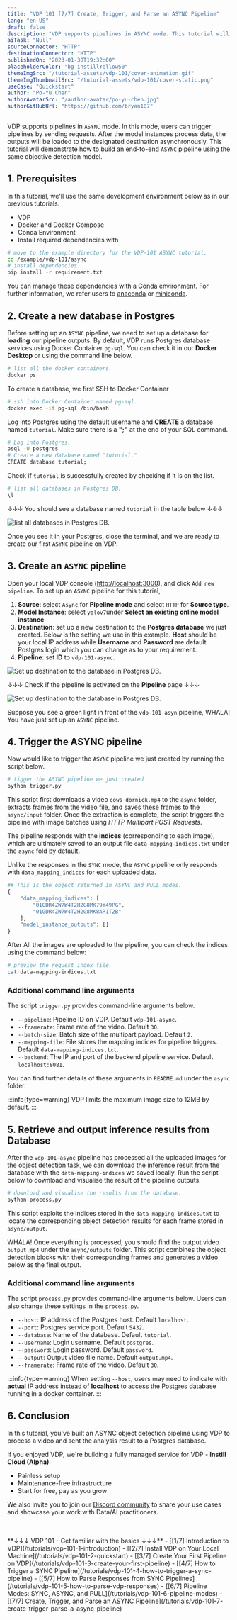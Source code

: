 ```yaml
---
title: "VDP 101 [7/7] Create, Trigger, and Parse an ASYNC Pipeline"
lang: "en-US"
draft: false
description: "VDP supports pipelines in ASYNC mode. This tutorial will demonstrate how to build an end-to-end ASYNC pipeline using the same objective detection model."
aiTask: "Null"
sourceConnector: "HTTP"
destinationConnector: "HTTP"
publishedOn: "2023-01-30T19:32:00"
placeholderColor: "bg-instillYellow50"
themeImgSrc: "/tutorial-assets/vdp-101/cover-animation.gif"
themeImgThumbnailSrc: "/tutorial-assets/vdp-101/cover-static.png"
useCase: "Quickstart"
author: "Po-Yu Chen"
authorAvatarSrc: "/author-avatar/po-yu-chen.jpg"
authorGitHubUrl: "https://github.com/bryan107"
---
```


VDP supports pipelines in `ASYNC` mode. In this mode, users can trigger pipelines by sending requests. After the model instances process data, the outputs will be loaded to the designated destination asynchronously. This tutorial will demonstrate how to build an end-to-end `ASYNC` pipeline using the same objective detection model.

## 1. Prerequisites

In this tutorial, we'll use the same development environment below as in our previous tutorials.

- VDP
- Docker and Docker Compose
- Conda Environment
- Install required dependencies with

```bash
# move to the example directory for the VDP-101 ASYNC tutorial.
cd /example/vdp-101/async
# install dependencies.
pip install -r requirement.txt
```

You can manage these dependencies with a Conda environment. For further information, we refer users to [anaconda](https://docs.anaconda.com/anaconda/install/silent-mode/) or [miniconda](https://docs.conda.io/projects/conda/en/latest/user-guide/install/index.html#installing-conda-on-a-system-that-has-other-python-installations-or-packages).

## 2. Create a new database in Postgres

Before setting up an `ASYNC` pipeline, we need to set up a database for **loading** our pipeline outputs. By default, VDP runs Postgres database services using Docker Container `pg-sql`. You can check it in our **Docker Desktop** or using the command line below.

```bash
# list all the docker containers.
docker ps
```

To create a database, we first SSH to Docker Container

```bash
# ssh into Docker Container named pg-sql.
docker exec -it pg-sql /bin/bash
```

Log into Postgres using the default username and **CREATE** a database named `tutorial`. Make sure there is a **";"** at the end of your SQL command.

```bash
# Log into Postgres.
psql -U postgres
# Create a new database named "tutorial."
CREATE database tutorial;
```

Check if `tutorial` is successfully created by checking if it is on the list.

```bash
# list all databases in Postgres DB.
\l
```

↓↓↓ You should see a database named `tutorial` in the table below ↓↓↓

<img
  src="/tutorial-assets/vdp-101/7-async-pipeline/create-postgres-db.png"
  alt="list all databases in Postgres DB."
/>

Once you see it in your Postgres, close the terminal, and we are ready to create our first `ASYNC` pipeline on VDP.

## 3. Create an `ASYNC` pipeline

Open your local VDP console ([http://localhost:3000](http://localhost:3000)), and click `Add new pipeline`. To set up an `ASYNC` pipeline for this tutorial,

1. **Source**: select `Async` for **Pipeline mode** and select `HTTP` for **Source type**.
2. **Model Instance**: select `yolov7`under **Select an existing online model instance**
3. **Destination**: set up a new destination to the **Postgres database** we just created. Below is the setting we use in this example. **Host** should be your local IP address while **Username** and **Password** are default Postgres login which you can change as to your requirement.
4. **Pipeline**: set **ID** to `vdp-101-async`.

<img
  src="/tutorial-assets/vdp-101/7-async-pipeline/async-add-destination.png"
  alt="Set up destination to the database in Postgres DB."
/>

↓↓↓ Check if the pipeline is activated on the **Pipeline** page ↓↓↓

<img
  src="/tutorial-assets/vdp-101/7-async-pipeline/async-pipeline-list.png"
  alt="Set up destination to the database in Postgres DB."
/>

Suppose you see a green light in front of the `vdp-101-asyn` pipeline, WHALA! You have just set up an `ASYNC` pipeline.

## 4. Trigger the ASYNC pipeline

Now would like to trigger the `ASYNC` pipeline we just created by running the script below.

```bash
# tigger the ASYNC pipeline we just created
python trigger.py
```

This script first downloads a video `cows_dornick.mp4` to the `async` folder, extracts frames from the video file, and saves these frames to the `async/input` folder. Once the extraction is complete, the script triggers the pipeline with image batches using _HTTP Multipart POST Requests_.

The pipeline responds with the **indices** (corresponding to each image), which are ultimately saved to an output file `data-mapping-indices.txt` under the `async` fold by default.

Unlike the responses in the `SYNC` mode, the `ASYNC` pipeline only responds with `data_mapping_indices` for each uploaded data.

```python
## This is the object returned in ASYNC and PULL modes.
{
	"data_mapping_indices": [
		"01GDR4ZW7W4T2H2G8MK79Y49PG",
		"01GDR4ZW7W4T2H2G8MK8AR1T2B"
	],
	"model_instance_outputs": []
}

```

After All the images are uploaded to the pipeline, you can check the indices using the command below:

```bash
# preview the request index file.
cat data-mapping-indices.txt
```

### Additional command line arguments

The script `trigger.py` provides command-line arguments below.

- `--pipeline`: Pipeline ID on VDP. Default `vdp-101-async`.
- `--framerate`: Frame rate of the video. Default `30`.
- `--batch-size`: Batch size of the multipart payload. Default `2`.
- `--mapping-file`: File stores the mapping indices for pipeline triggers. Default `data-mapping-indices.txt`.
- `--backend`: The IP and port of the backend pipeline service. Default `localhost:8081`.

You can find further details of these arguments in `README.md` under the `async` folder.

:::info{type=warning}
VDP limits the maximum image size to 12MB by default.
:::

## 5. Retrieve and output inference results from Database

After the `vdp-101-async` pipeline has processed all the uploaded images for the object detection task, we can download the inference result from the database with the `data-mapping-indices` we saved locally. Run the script below to download and visualise the result of the pipeline outputs.

```bash
# download and visualise the results from the database.
python process.py
```

This script exploits the indices stored in the `data-mapping-indices.txt` to locate the corresponding object detection results for each frame stored in `async/output`.

WHALA! Once everything is processed, you should find the output video `output.mp4` under the `async/outputs` folder. This script combines the object detection blocks with their corresponding frames and generates a video below as the final output.

<Youtube id="jokydabr70M" />

### Additional command line arguments

The script `process.py` provides command-line arguments below. Users can also change these settings in the `process.py`.

- `--host`: IP address of the Postgres host. Default `localhost`.
- `--port`: Postgres service port. Default `5432`.
- `--database`: Name of the database. Default `tutorial`.
- `--username`: Login username. Default `postgres`.
- `--password`: Login password. Default `password`.
- `--output`: Output video file name. Default `output.mp4`.
- `--framerate`: Frame rate of the video. Default `30`.

:::info{type=warning}
When setting `--host`, users may need to indicate with **actual** IP address instead of **localhost** to access the Postgres database running in a docker container.
:::

## 6. Conclusion

In this tutorial, you've built an ASYNC object detection pipeline using VDP to process a video and sent the analysis result to a Postgres database.

If you enjoyed VDP, we're building a fully managed service for VDP - **Instill Cloud (Alpha)**:

- Painless setup
- Maintenance-free infrastructure
- Start for free, pay as you grow

<CtaButton
  text="🚀 Join the Instill Cloud waitlist."
  link="https://www.instill.tech/get-access/?utm_source=tutorial&utm_medium=link&utm_campaign=vdp-streamlit-yolov7"
/>

We also invite you to join our [Discord community](http://go.instill.tech/4fajhm) to share your use cases and showcase your work with Data/AI practitioners.

<br />
<br />
**↓↓↓ VDP 101 - Get familiar with the basics ↓↓↓** - [[1/7] Introduction to
VDP](/tutorials/vdp-101-1-introduction) - [[2/7] Install VDP on Your Local
Machine](/tutorials/vdp-101-2-quickstart) - [[3/7] Create Your First Pipeline on
VDP](/tutorials/vdp-101-3-create-your-first-pipeline) - [[4/7] How to Trigger a
SYNC Pipeline](/tutorials/vdp-101-4-how-to-trigger-a-sync-pipeline) - [[5/7] How
to Parse Responses from SYNC
Pipelines](/tutorials/vdp-101-5-how-to-parse-vdp-responses) - [[6/7] Pipeline
Modes: SYNC, ASYNC, and PULL](/tutorials/vdp-101-6-pipeline-modes) - [[7/7]
Create, Trigger, and Parse an ASYNC
Pipeline](/tutorials/vdp-101-7-create-trigger-parse-a-async-pipeline)
